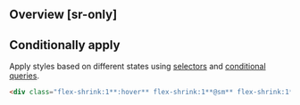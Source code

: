 ## Overview [sr-only]
<Overview/>

## Conditionally apply
Apply styles based on different states using [selectors](/docs/state-selectors) and [conditional queries](/docs/conditional-queries).
```html
<div class="flex-shrink:1**:hover** flex-shrink:1**@sm** flex-shrink:1**@dark** flex-shrink:1**@print**">…</div>
```

